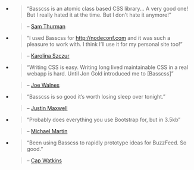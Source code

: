 
-
    > “Basscss is an atomic class based CSS library... A very good one! But I really hated it at the time. But I don’t hate it anymore!”

    > – [Sam Thurman][]

-
    > “I used Basscss for http://nodeconf.com and it was such a pleasure to work with. I think I’ll use it for my personal site too!”

    > – [Karolina Szczur][]

-
    > “Writing CSS is easy. Writing long lived maintainable CSS in a real webapp is hard. Until Jon Gold introduced me to [Basscss]”

    > – [Joe Walnes][]

-
    > “Basscss is so good it’s worth losing sleep over tonight.”

    > – [Justin Maxwell][]

-
    > “Probably does everything you use Bootstrap for, but in 3.5kb”

    > – [Michael Martin][]

-
    > “Been using Basscss to rapidly prototype ideas for BuzzFeed. So good.”

    > – [Cap Watkins][]

[sam thurman]: https://medium.com/buzzfeed-design/how-i-learned-to-stop-worrying-and-love-the-atomic-class-98d6ccc45781#.yqnsfkbx2
[karolina szczur]: https://twitter.com/fox/status/572441586983936000
[joe walnes]: https://twitter.com/joewalnes/status/668126388499574784
[justin maxwell]: https://twitter.com/303/status/622293670583087104
[michael martin]: https://twitter.com/problogdesign/status/621730043920785408
[cap watkins]: https://twitter.com/cap/status/571511244835840000
